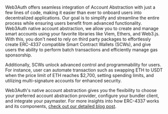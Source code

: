 Web3Auth offers seamless integration of Account Abstraction with just a few lines of code, making it
easier than ever to onboard users into decentralized applications. Our goal is to simplify and
streamline the entire process while ensuring users benefit from advanced functionality. Web3Auth
native account abstraction, we allow you to create and manage smart accounts using your favorite
libraries like Viem, Ethers, and Web3.js. With this, you don't need to rely on third party packages
to effortlessly create ERC-4337 compatible Smart Contract Wallets (SCWs), and give users the ability
to perform batch transactions and efficiently manage gas sponsorship.

Additionally, SCWs unlock advanced control and programmability for users. For instance, user can
automate transaction such as swapping ETH to USDT when the price limit of ETH reaches $2,700,
setting spending limits, and utilizing multi-signature accounts for enhanced security.

Web3Auth's native account abstraction gives you the flexibility to choose your preferred account
abstraction provider, configure your bundler client, and integrate your paymaster. For more insights
into how ERC-4337 works and its components,
[check out our detailed blog post](https://blog.web3auth.io/an-ultimate-guide-to-web3-wallets-externally-owned-account-and-smart-contract-wallet/#introduction-to-eip-4337).

